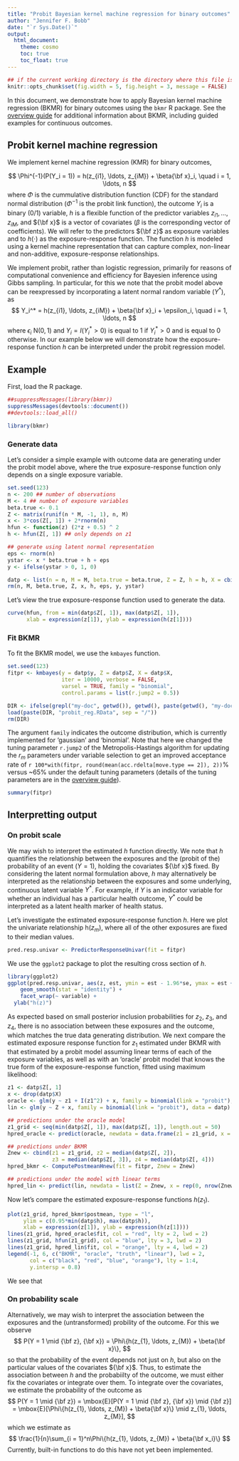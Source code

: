 ```yaml
---
title: "Probit Bayesian kernel machine regression for binary outcomes"
author: "Jennifer F. Bobb"
date: "`r Sys.Date()`"
output: 
  html_document:
    theme: cosmo
    toc: true
    toc_float: true
---
```


```r
## if the current working directory is the directory where this file is located rather than the project directory, set the working directory to the project directory
knitr::opts_chunk$set(fig.width = 5, fig.height = 3, message = FALSE)
```

In this document, we demonstrate how to apply Bayesian kernel machine regression (BKMR) for binary outcomes using the `bkmr` R package. See the [overview guide](https://jenfb.github.io/bkmr/overview.html) for additional information about BKMR, including guided examples for continuous outcomes.

## Probit kernel machine regression

We implement kernel machine regression (KMR) for binary outcomes,  

$$
\Phi^{-1}(P(Y_i = 1)) = h(z_{i1}, \ldots, z_{iM}) + \beta{\bf x}_i, \quad i = 1, \ldots, n
$$
where $\Phi$ is the cummulative distribution function (CDF) for the standard normal distribution ($\Phi^{-1}$ is the probit link function), the outcome $Y_i$ is a binary (0/1) variable, $h$ is a flexible function of the predictor variables $z_{i1}, \ldots, z_{iM}$, and ${\bf x}$ is a vector of covariates ($\beta$ is the corresponding vector of coefficients). We will refer to the predictors ${\bf z}$ as exposure variables and to $h(\cdot)$ as the exposure-response function. The function $h$ is modeled using a kernel machine representation that can capture complex, non-linear and non-additive, exposure-response relationships.

We implement probit, rather than logistic regression, primarily for reasons of computational convenience and efficiency for Bayesien inference using Gibbs sampling. In particular, for this we note that the probit  model above can be reexpressed by incorporating a latent normal random variable ($Y^*$), as 
$$
Y_i^* = h(z_{i1}, \ldots, z_{iM}) + \beta{\bf x}_i + \epsilon_i, \quad i = 1, \ldots, n
$$
where $\epsilon_i ~ \mbox{N}(0,1)$ and $Y_i = I(Y_i^* > 0)$ is equal to 1 if $Y_i^* > 0$ and is equal to 0 otherwise. In our example below we will demonstrate how the exposure-response function $h$ can be interpreted under the probit regression model.

## Example

First, load the R package.
```r
##suppressMessages(library(bkmr))
suppressMessages(devtools::document())
##devtools::load_all()
```
```r
library(bkmr)
```

### Generate data

Let's consider a simple example with outcome data are generating under the probit model above, where the true exposure-response function only depends on a single exposure variable. 

```r
set.seed(123)
n <- 200 ## number of observations
M <- 4 ## number of exposure variables
beta.true <- 0.1
Z <- matrix(runif(n * M, -1, 1), n, M)
x <- 3*cos(Z[, 1]) + 2*rnorm(n)
hfun <- function(z) (2*z + 0.5) ^ 2
h <- hfun(Z[, 1]) ## only depends on z1

## generate using latent normal representation
eps <- rnorm(n)
ystar <- x * beta.true + h + eps
y <- ifelse(ystar > 0, 1, 0)

datp <- list(n = n, M = M, beta.true = beta.true, Z = Z, h = h, X = cbind(x), y = y, eps = eps, ystar = ystar)
rm(n, M, beta.true, Z, x, h, eps, y, ystar)
```

Let's view the true exposure-response function used to generate the data.
```r
curve(hfun, from = min(datp$Z[, 1]), max(datp$Z[, 1]),
      xlab = expression(z[1]), ylab = expression(h(z[1])))
```

### Fit BKMR 

To fit the BKMR model, we use the `kmbayes` function. 
```r
set.seed(123)
fitpr <- kmbayes(y = datp$y, Z = datp$Z, X = datp$X, 
                 iter = 10000, verbose = FALSE, 
                 varsel = TRUE, family = "binomial",
                 control.params = list(r.jump2 = 0.5))
```
```r
DIR <- ifelse(grepl("my-doc", getwd()), getwd(), paste(getwd(), "my-doc", sep = "/"))
load(paste(DIR, "probit_reg.RData", sep = "/"))
rm(DIR)
```
The argument `family` indicates the outcome distribution, which is currently implemented for 'gaussian' and 'binomial'. Note that here we changed the tuning parameter `r.jump2` of the Metropolis-Hastings algorithm for updating the $r_m$ parameters under variable selection to get an improved acceptance rate of `r 100*with(fitpr, round(mean(acc.rdelta[move.type == 2]), 2))`% versus ~65% under the default tuning parameters (details of the tuning parameters are in the [overview guide](https://jenfb.github.io/bkmr/overview.html)).

```r
summary(fitpr)
```

## Interpretting output

### On probit scale

We may wish to interpret the estimated $h$ function directly. We note that $h$ quantifies the relationship between the exposures and the (probit of the) probability of an event ($Y = 1$), holding the covariates ${\bf x}$ fixed. By considering the latent normal formulation above, $h$ may alternatively be interpreted as the relationship between the exposures and some underlying, continuous latent variable $Y^*$. For example, if $Y$ is an indicator variable for whether an individual has a particular health outcome, $Y^*$ could be interpreted as a latent health marker of health status.

Let's investigate the estimated exposure-response function $h$. Here we plot the univariate relationship h($z_m$), where all of the other exposures are fixed to their median values.

```r
pred.resp.univar <- PredictorResponseUnivar(fit = fitpr)
```
We use the `ggplot2` package to plot the resulting cross section of $h$.
```r
library(ggplot2)
ggplot(pred.resp.univar, aes(z, est, ymin = est - 1.96*se, ymax = est + 1.96*se)) + 
    geom_smooth(stat = "identity") + 
    facet_wrap(~ variable) +
  ylab("h(z)")
```

As expected based on small posterior inclusion probabilities for $z_2$, $z_3$, and $z_4$, there is no association between these exposures and the outcome, which matches the true data generating distribution. We next compare the estimated exposure response function for $z_1$ estimated under BKMR with that estimated by a probit model assuming linear terms of each of the exposure variables, as well as with an 'oracle' probit model that knows the true form of the exposure-response function, fitted using maximum likelihood:

```r
z1 <- datp$Z[, 1]
x <- drop(datp$X)
oracle <- glm(y ~ z1 + I(z1^2) + x, family = binomial(link = "probit"), data = datp)
lin <- glm(y ~ Z + x, family = binomial(link = "probit"), data = datp)

## predictions under the oracle model
z1_grid <- seq(min(datp$Z[, 1]), max(datp$Z[, 1]), length.out = 50)
hpred_oracle <- predict(oracle, newdata = data.frame(z1 = z1_grid, x = 0), se.fit = TRUE)

## predictions under BKMR
Znew <- cbind(z1 = z1_grid, z2 = median(datp$Z[, 2]), 
              z3 = median(datp$Z[, 3]), z4 = median(datp$Z[, 4]))
hpred_bkmr <- ComputePostmeanHnew(fit = fitpr, Znew = Znew)

## predictions under the model with linear terms
hpred_lin <- predict(lin, newdata = list(Z = Znew, x = rep(0, nrow(Znew))), se.fit = TRUE)
```

Now let's compare the estimated exposure-response functions $h(z_1)$.
```r
plot(z1_grid, hpred_bkmr$postmean, type = "l", 
     ylim = c(0.95*min(datp$h), max(datp$h)), 
     xlab = expression(z[1]), ylab = expression(h(z[1])))
lines(z1_grid, hpred_oracle$fit, col = "red", lty = 2, lwd = 2)
lines(z1_grid, hfun(z1_grid), col = "blue", lty = 3, lwd = 2)
lines(z1_grid, hpred_lin$fit, col = "orange", lty = 4, lwd = 2)
legend(-1, 6, c("BKMR", "oracle", "truth", "linear"), lwd = 2, 
       col = c("black", "red", "blue", "orange"), lty = 1:4, 
       y.intersp = 0.8)
```

We see that 

### On probability scale

Alternatively, we may wish to interpret the association between the exposures and the (untransformed) probility of the outcome. For this we observe 
$$
P(Y = 1 \mid {\bf z}, {\bf x}) = \Phi\{h(z_{1}, \ldots, z_{M}) + \beta{\bf x}\},
$$
so that the probability of the event depends not just on $h$, but also on the particular values of the covariates ${\bf x}$. Thus, to estimate the association between $h$ and the probabiilty of the outcome, we must either fix the covariates or integrate over them. To integrate over the covariates, we estimate the probability of the outcome as
$$
P(Y = 1 \mid {\bf z})
= \mbox{E}[P(Y = 1 \mid {\bf z}, {\bf x}) \mid {\bf z}]
= \mbox{E}[\Phi\{h(z_{1}, \ldots, z_{M}) + \beta{\bf x}\} \mid z_{1}, \ldots, z_{M}],
$$
which we estimate as 
$$
\frac{1}{n}\sum_{i = 1}^n\Phi\{h(z_{1}, \ldots, z_{M}) + \beta{\bf x_i}\}
$$
Currently, built-in functions to do this have not yet been implemented.























